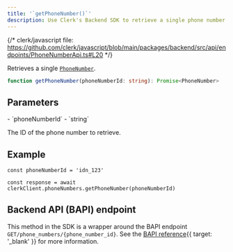```yaml
---
title: '`getPhoneNumber()`'
description: Use Clerk's Backend SDK to retrieve a single phone number by its ID.
---
```


{/* clerk/javascript file: https://github.com/clerk/javascript/blob/main/packages/backend/src/api/endpoints/PhoneNumberApi.ts#L20 */}

Retrieves a single [`PhoneNumber`](/docs/references/javascript/types/phone-number).

```ts
function getPhoneNumber(phoneNumberId: string): Promise<PhoneNumber>
```

## Parameters

<Properties>
  - `phoneNumberId`
  - `string`

  The ID of the phone number to retrieve.
</Properties>

## Example

<Include src="_partials/backend/usage" />

```tsx
const phoneNumberId = 'idn_123'

const response = await clerkClient.phoneNumbers.getPhoneNumber(phoneNumberId)
```

## Backend API (BAPI) endpoint

This method in the SDK is a wrapper around the BAPI endpoint `GET/phone_numbers/{phone_number_id}`. See the [BAPI reference](/docs/reference/backend-api/tag/Phone-Numbers#operation/GetPhoneNumber){{ target: '_blank' }} for more information.
